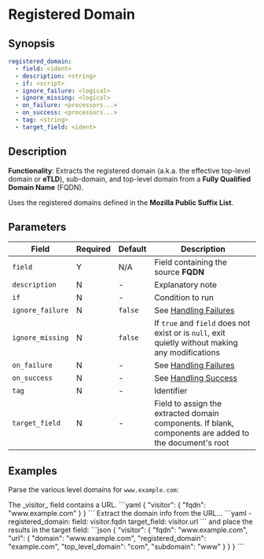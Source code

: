 # Registered Domain

## Synopsis

```yaml {2}
registered_domain:
  - field: <ident>
  - description: <string>
  - if: <script>
  - ignore_failure: <logical>
  - ignore_missing: <logical>
  - on_failure: <processors...>
  - on_success: <processors...>
  - tag: <string>
  - target_field: <ident>
```

## Description

**Functionality**: Extracts the registered domain (a.k.a. the effective top-level domain or **eTLD**), sub-domain, and top-level domain from a **Fully Qualified Domain Name** (FQDN).

Uses the registered domains defined in the **Mozilla Public Suffix List**.

## Parameters

|Field|Required|Default|Description|
|---|---|---|---|
|`field`|Y|N/A|Field containing the source **FQDN**|
|`description`|N|-|Explanatory note|
|`if`|N|-|Condition to run|
|`ignore_failure`|N|`false`|See [Handling Failures](../handling-failures.mdx)|
|`ignore_missing`|N|`false`|If `true` and `field` does not exist or is `null`, exit quietly without making any modifications|
|`on_failure`|N|-|See [Handling Failures](../handling-failures.mdx)|
|`on_success`|N|-|See [Handling Success](../handling-success.mdx)|
|`tag`|N|-|Identifier|
|`target_field`|N|-|Field to assign the extracted domain components. If blank, components are added to the document's root|

## Examples

Parse the various level domains for `www.example.com`:

<ExampleGrid>
  <CommentCol>
    The _visitor_ field contains a URL.
  </CommentCol>
  <CodeCol>
    ```yaml
    {
      "visitor": {
        "fqdn": "www.example.com"
      }
    }
    ```
  </CodeCol>

  <CommentCol>
    Extract the domain info from the URL...
  </CommentCol>
  <CodeCol>
    ```yaml
    - registered_domain:
        field: visitor.fqdn
        target_field: visitor.url
    ```
  </CodeCol>

  <CommentCol>
    and place the results in the target field:
  </CommentCol>
  <CodeCol>
    ```json
    {
      "visitor": {
        "fqdn": "www.example.com",
        "url": {
          "domain": "www.example.com",
          "registered_domain": "example.com",
          "top_level_domain": "com",
          "subdomain": "www"
        }
      }
    }
    ```
  </CodeCol>
</ExampleGrid>
